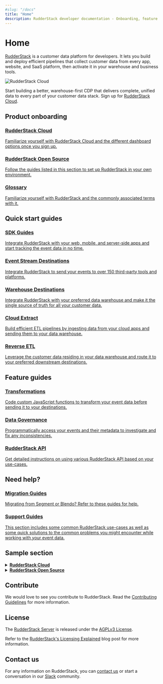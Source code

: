 ```yaml
---
#slug: "/docs"
title: "Home"
description: RudderStack developer documentation - Onboarding, feature guides, integration guides, and help manuals.
---
```


# Home

[RudderStack](https://rudderstack.com/) is a customer data platform for developers. It lets you build and deploy efficient pipelines that collect customer data from every app, website, and SaaS platform, then activate it in your warehouse and business tools.

<img src="../../assets/rs-cloud/rs-cloud-workflow.png" alt="RudderStack Cloud" />

<div class="successBlock">

Start building a better, warehouse-first CDP that delivers complete, unified data to every part of your customer data stack. Sign up for <a href="https://app.rudderstack.com/signup?type=freetrial" target="_blank">RudderStack Cloud</a>.
</div>

## Product onboarding

<div class="pageRefWrapper">
    <a href="https://www.rudderstack.com/docs/rudderstack-cloud/">
        <div class="pageRefBlock">
            <h3>RudderStack Cloud</h3>
            <p>Familiarize yourself with RudderStack Cloud and the different dashboard options once you sign up.</p>
        </div>
    </a>
    <a href="https://www.rudderstack.com/docs/rudderstack-open-source/">
        <div class="pageRefBlock">
            <h3>RudderStack Open Source</h3>
            <p>Follow the guides listed in this section to set up RudderStack in your own environment.</p>
        </div>
    </a>
    <a href="https://www.rudderstack.com/docs/get-started/glossary/">
        <div class="pageRefBlock">
            <h3>Glossary</h3>
            <p>Familiarize yourself with RudderStack and the commonly associated terms with it.</p>
        </div>
    </a>
</div>

## Quick start guides

<div class="pageRefWrapper">
    <a href="https://www.rudderstack.com/docs/stream-sources/rudderstack-sdk-integration-guides/">
        <div class="pageRefBlock">
            <h3>SDK Guides</h3>
            <p>Integrate RudderStack with your web, mobile, and server-side apps and start tracking the event data in no time.</p>
        </div>
    </a>
    <a href="https://www.rudderstack.com/docs/destinations/">
        <div class="pageRefBlock">
            <h3>Event Stream Destinations</h3>
            <p>Integrate RudderStack to send your events to over 150 third-party tools and platforms.</p>
        </div>
    </a>
    <a href="https://www.rudderstack.com/docs/data-warehouse-integrations/">
        <div class="pageRefBlock">
            <h3>Warehouse Destinations</h3>
            <p>Integrate RudderStack with your preferred data warehouse and make it the single source of truth for all your customer data.</p>
        </div>
    </a>
    <a href="https://www.rudderstack.com/docs/cloud-extract-sources/">
        <div class="pageRefBlock">
            <h3>Cloud Extract</h3>
            <p>Build efficient ETL pipelines by ingesting data from your cloud apps and sending them to your data warehouse.</p>
        </div>
    </a>
    <a href="https://www.rudderstack.com/docs/reverse-etl/">
        <div class="pageRefBlock">
            <h3>Reverse ETL</h3>
            <p>Leverage the customer data residing in your data warehouse and route it to your preferred downstream destinations.</p>
        </div>
    </a>
</div>

## Feature guides

<div class="pageRefWrapper">
    <a href="https://www.rudderstack.com/docs/transformations/">
        <div class="pageRefBlock">
            <h3>Transformations</h3>
            <p>Code custom JavaScript functions to transform your event data before sending it to your destinations.</p>
        </div>
    </a>
    <a href="https://www.rudderstack.com/docs/data-governance/">
        <div class="pageRefBlock">
            <h3>Data Governance</h3>
            <p>Programmatically access your events and their metadata to investigate and fix any inconsistencies.</p>
        </div>
    </a>
    <a href="https://www.rudderstack.com/docs/rudderstack-api/">
        <div class="pageRefBlock">
            <h3>RudderStack API</h3>
            <p>Get detailed instructions on using various RudderStack API based on your use-cases.</p>
        </div>
    </a>
</div>

## Need help?

<div class="pageRefWrapper">
    <a href="https://www.rudderstack.com/docs/user-guides/migration-guides/">
        <div class="pageRefBlock">
            <h3>Migration Guides</h3>
            <p>Migrating from Segment or Blendo? Refer to these guides for help.</p>
        </div>
    </a>
    <a href="https://www.rudderstack.com/docs/user-guides/how-to-guides/">
        <div class="pageRefBlock">
            <h3>Support Guides</h3>
            <p>This section includes some common RudderStack use-cases as well as some quick solutions to the common problems you might encounter while working with your event data.</p>
        </div>
    </a>
</div>

## Sample section

<details>
<summary><b><a href="https://www.rudderstack.com/docs/rudderstack-cloud/">RudderStack Cloud</a></b></summary>

<br />
Familiarize yourself with RudderStack Cloud and the different dashboard options once you sign up.

</details>

<details>
<summary><b><a href="https://www.rudderstack.com/docs/rudderstack-open-source/">RudderStack Open Source</a></b></summary>

<br />
Follow the guides listed in this section to set up RudderStack in your own environment.

</details>

## Contribute

We would love to see you contribute to RudderStack. Read the [Contributing Guidelines](https://github.com/rudderlabs/rudder-server/blob/master/CONTRIBUTING.md) for more information.

## License

The [RudderStack Server](https://github.com/rudderlabs/rudder-server) is released under the [AGPLv3 License](https://www.gnu.org/licenses/agpl-3.0-standalone.html).

<div class="successBlock">

Refer to the <a href="https://rudderstack.com/blog/rudderstacks-licensing-explained" target="_blank">RudderStack's Licensing Explained</a> blog post for more information.
</div>

## Contact us

For any information on RudderStack, you can [contact us](mailto:%20docs@rudderstack.com) or start a conversation in our [Slack](https://rudderstack.com/join-rudderstack-slack-community) community.
